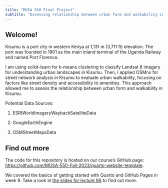 ```yaml
---
title: "MUSA 550 Final Project"
subtitle: "Assessing relationship between urban form and walkability in Kisumu, Kenya"
---
```


## Welcome!


::: {.callout-important}

Kisumu is a port city in western Kenya at 1,131 m (3,711 ft) elevation. The port was founded in 1901 as the main inland terminal of the Uganda Railway and named Port Florence. 

I am using scikit-learn for k-means clustering to classify Landsat 8 imagery for understanding urban landscapes in Kisumu. Then, I applied OSMnx for street network analysis in Kisumu to evaluate urban walkability, focusing on factors like street density and accessibility to amenities. This approach allowed me to assess the relationship between urban form and walkability in Kisumu.

Potential Data Sources:

1. ESRIWorldImageryWaybackSatelliteData 

2. GoogleEarthEngine

3. OSMStreetMapsData

:::

## Find out more

The code for this repository is hosted on our course's GitHub page: [https://github.com/MUSA-550-Fall-2023/quarto-website-template](https://github.com/MUSA-550-Fall-2023/quarto-website-template).

We covered the basics of getting started with Quarto and GitHub Pages in week 9. Take a look at
[the slides for lecture 9A](https://musa-550-fall-2023.github.io/content/week-9/lecture-9A.html) to find out more.






 
